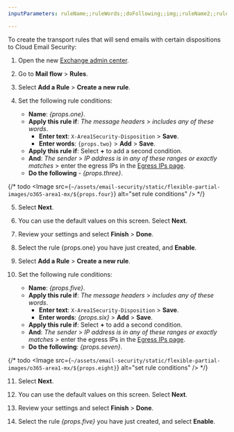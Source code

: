 ```yaml
---
inputParameters: ruleName;;ruleWords;;doFollowing;;img;;ruleName2;;ruleWords2;;doFollowing2;;img2

---
```



To create the transport rules that will send emails with certain <GlossaryTooltip term="disposition">dispositions</GlossaryTooltip> to Cloud Email Security:

1. Open the new [Exchange admin center](https://admin.exchange.microsoft.com/#/homepage).

2. Go to **Mail flow** > **Rules**.

3. Select **Add a Rule** > **Create a new rule**.

4. Set the following rule conditions:

   * **Name**: *{props.one}*.
   * **Apply this rule if**: *The message headers* > *includes any of these words*.
     * **Enter text**: `X-Area1Security-Disposition` > **Save**.
     * **Enter words**: <code>{props.two}</code> > **Add** > **Save**.
   * **Apply this rule if**: Select **+** to add a second condition.
   * **And**: *The sender* > *IP address is in any of these ranges or exactly matches* > enter the egress IPs in the [Egress IPs page](/email-security/deployment/inline/reference/egress-ips/).
   * **Do the following** - *{props.three}*.

 {/* todo <Image src={`~/assets/email-security/static/flexible-partial-images/o365-area1-mx/${props.four}`} alt="set rule conditions" /> */}

5. Select **Next**.

6. You can use the default values on this screen. Select **Next**.

7. Review your settings and select **Finish** > **Done**.

8. Select the rule {props.one} you have just created, and **Enable**.

9. Select **Add a Rule** > **Create a new rule**.

10. Set the following rule conditions:

    * **Name**: *{props.five}*.
    * **Apply this rule if**: *The message headers* > *includes any of these words*.
      * **Enter text**: `X-Area1Security-Disposition` > **Save**.
      * **Enter words**: *{props.six}* > **Add** > **Save**.
    * **Apply this rule if**: Select **+** to add a second condition.
    * **And**: *The sender* > *IP address is in any of these ranges or exactly matches* > enter the egress IPs in the [Egress IPs page](/email-security/deployment/inline/reference/egress-ips/).
    * **Do the following**: *{props.seven}*.
    
 {/* todo   <Image src={`~/assets/email-security/static/flexible-partial-images/o365-area1-mx/${props.eight}`} alt="set rule conditions" /> */}

11. Select **Next**.

12. You can use the default values on this screen. Select **Next**.

13. Review your settings and select **Finish** > **Done**.

14. Select the rule *{props.five}* you have just created, and select **Enable**.
